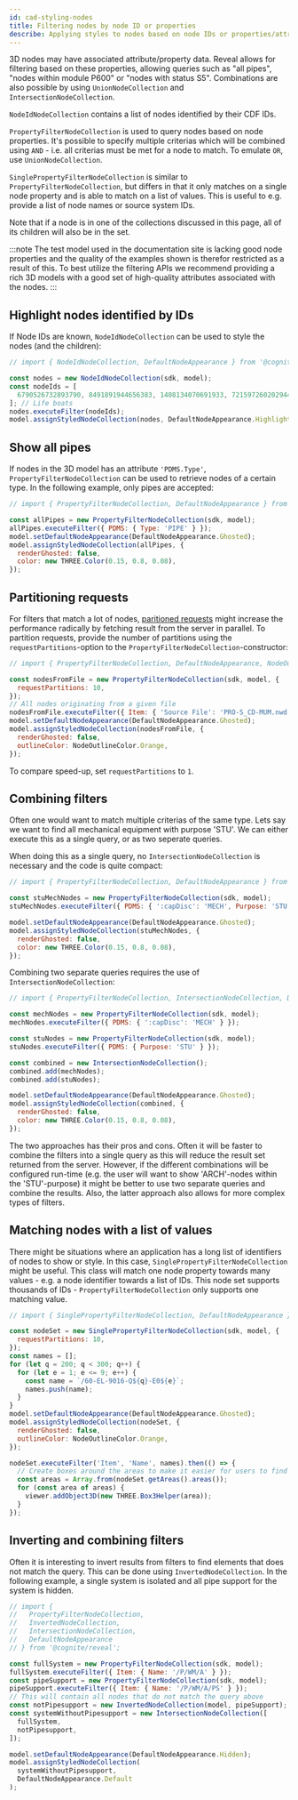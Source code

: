 ```yaml
---
id: cad-styling-nodes
title: Filtering nodes by node ID or properties
describe: Applying styles to nodes based on node IDs or properties/attributes
---
```



3D nodes may have associated attribute/property data. Reveal allows for filtering based on
these properties, allowing queries such as "all pipes", "nodes within module P600" or "nodes
with status S5". Combinations are also possible by using `UnionNodeCollection` and `IntersectionNodeCollection`.

`NodeIdNodeCollection` contains a list of nodes identified by their CDF IDs.

`PropertyFilterNodeCollection` is used to query nodes based on node properties. It's possible to specify
multiple criterias which will be combined using `AND` - i.e. all criterias must be met for a node
to match. To emulate `OR`, use `UnionNodeCollection`.

`SinglePropertyFilterNodeCollection` is similar to `PropertyFilterNodeCollection`, but differs in that
it only matches on a single node property and is able to match on a list of values. This is useful
to e.g. provide a list of node names or source system IDs.

Note that if a node is in one of the collections discussed in this page, all of its children will also
be in the set.

:::note
The test model used in the documentation site is lacking good node properties and the quality of
the examples shown is therefor restricted as a result of this. To best utilize the filtering APIs
we recommend providing a rich 3D models with a good set of high-quality attributes associated with
the nodes.
:::

<DemoWrapper />

## Highlight nodes identified by IDs

If Node IDs are known, `NodeIdNodeCollection` can be used to style the nodes (and the children):

```js runnable
// import { NodeIdNodeCollection, DefaultNodeAppearance } from '@cognite/reveal';

const nodes = new NodeIdNodeCollection(sdk, model);
const nodeIds = [
  6790526732893790, 8491891944656383, 1408134070691933, 7215972602029446,
]; // Life boats
nodes.executeFilter(nodeIds);
model.assignStyledNodeCollection(nodes, DefaultNodeAppearance.Highlighted);
```

## Show all pipes

If nodes in the 3D model has an attribute `'PDMS.Type'`, `PropertyFilterNodeCollection` can be used to
retrieve nodes of a certain type. In the following example, only pipes are accepted:

```js runnable
// import { PropertyFilterNodeCollection, DefaultNodeAppearance } from '@cognite/reveal';

const allPipes = new PropertyFilterNodeCollection(sdk, model);
allPipes.executeFilter({ PDMS: { Type: 'PIPE' } });
model.setDefaultNodeAppearance(DefaultNodeAppearance.Ghosted);
model.assignStyledNodeCollection(allPipes, {
  renderGhosted: false,
  color: new THREE.Color(0.15, 0.8, 0.08),
});
```

## Partitioning requests

For filters that match a lot of nodes, [paritioned requests](https://docs.cognite.com/api/v1/#section/Parallel-retrieval)
might increase the performance radically by fetching result from the server in parallel.
To partition requests, provide the number of partitions using the `requestPartitions`-option
to the `PropertyFilterNodeCollection`-constructor:

```js runnable
// import { PropertyFilterNodeCollection, DefaultNodeAppearance, NodeOutlineColor } from '@cognite/reveal';

const nodesFromFile = new PropertyFilterNodeCollection(sdk, model, {
  requestPartitions: 10,
});
// All nodes originating from a given file
nodesFromFile.executeFilter({ Item: { 'Source File': 'PRO-S_CD-MUM.nwd' } });
model.setDefaultNodeAppearance(DefaultNodeAppearance.Ghosted);
model.assignStyledNodeCollection(nodesFromFile, {
  renderGhosted: false,
  outlineColor: NodeOutlineColor.Orange,
});
```

To compare speed-up, set `requestPartitions` to `1`.

## Combining filters

Often one would want to match multiple criterias of the same type. Lets say we want to find all
mechanical equipment with purpose 'STU'. We can either execute this as a single query, or as two
seperate queries.

When doing this as a single query, no `IntersectionNodeCollection` is necessary and the code is quite compact:

```js runnable
// import { PropertyFilterNodeCollection, DefaultNodeAppearance } from '@cognite/reveal';

const stuMechNodes = new PropertyFilterNodeCollection(sdk, model);
stuMechNodes.executeFilter({ PDMS: { ':capDisc': 'MECH', Purpose: 'STU' } });

model.setDefaultNodeAppearance(DefaultNodeAppearance.Ghosted);
model.assignStyledNodeCollection(stuMechNodes, {
  renderGhosted: false,
  color: new THREE.Color(0.15, 0.8, 0.08),
});
```

Combining two separate queries requires the use of `IntersectionNodeCollection`:

```js runnable
// import { PropertyFilterNodeCollection, IntersectionNodeCollection, DefaultNodeAppearance } from '@cognite/reveal';

const mechNodes = new PropertyFilterNodeCollection(sdk, model);
mechNodes.executeFilter({ PDMS: { ':capDisc': 'MECH' } });

const stuNodes = new PropertyFilterNodeCollection(sdk, model);
stuNodes.executeFilter({ PDMS: { Purpose: 'STU' } });

const combined = new IntersectionNodeCollection();
combined.add(mechNodes);
combined.add(stuNodes);

model.setDefaultNodeAppearance(DefaultNodeAppearance.Ghosted);
model.assignStyledNodeCollection(combined, {
  renderGhosted: false,
  color: new THREE.Color(0.15, 0.8, 0.08),
});
```

The two approaches has their pros and cons. Often it will be faster to combine the
filters into a single query as this will reduce the result set returned from the
server. However, if the different combinations will be configured run-time (e.g.
the user will want to show 'ARCH'-nodes within the 'STU'-purpose) it might
be better to use two separate queries and combine the results. Also, the latter
approach also allows for more complex types of filters.

## Matching nodes with a list of values

There might be situations where an application has a long list of identifiers of nodes to show
or style. In this case, `SinglePropertyFilterNodeCollection` might be useful. This class will match
one node property towards many values - e.g. a node identifier towards a list of IDs. This node set
supports thousands of IDs - `PropertyFilterNodeCollection` only supports one matching value.

```js runnable
// import { SinglePropertyFilterNodeCollection, DefaultNodeAppearance } from '@cognite/reveal';

const nodeSet = new SinglePropertyFilterNodeCollection(sdk, model, {
  requestPartitions: 10,
});
const names = [];
for (let q = 200; q < 300; q++) {
  for (let e = 1; e <= 9; e++) {
    const name = `/60-EL-9016-Q${q}-E0${e}`;
    names.push(name);
  }
}
model.setDefaultNodeAppearance(DefaultNodeAppearance.Ghosted);
model.assignStyledNodeCollection(nodeSet, {
  renderGhosted: false,
  outlineColor: NodeOutlineColor.Orange,
});

nodeSet.executeFilter('Item', 'Name', names).then(() => {
  // Create boxes around the areas to make it easier for users to find areas in the 3D model to explore
  const areas = Array.from(nodeSet.getAreas().areas());
  for (const area of areas) {
    viewer.addObject3D(new THREE.Box3Helper(area));
  }
});
```

## Inverting and combining filters

Often it is interesting to invert results from filters to find elements that does not match the query. This
can be done using `InvertedNodeCollection`. In the following example, a single system is isolated
and all pipe support for the system is hidden.

```js runnable
// import {
//   PropertyFilterNodeCollection,
//   InvertedNodeCollection,
//   IntersectionNodeCollection,
//   DefaultNodeAppearance
// } from '@cognite/reveal';

const fullSystem = new PropertyFilterNodeCollection(sdk, model);
fullSystem.executeFilter({ Item: { Name: '/P/WM/A' } });
const pipeSupport = new PropertyFilterNodeCollection(sdk, model);
pipeSupport.executeFilter({ Item: { Name: '/P/WM/A/PS' } });
// This will contain all nodes that do not match the query above
const notPipesupport = new InvertedNodeCollection(model, pipeSupport);
const systemWithoutPipesupport = new IntersectionNodeCollection([
  fullSystem,
  notPipesupport,
]);

model.setDefaultNodeAppearance(DefaultNodeAppearance.Hidden);
model.assignStyledNodeCollection(
  systemWithoutPipesupport,
  DefaultNodeAppearance.Default
);
```
